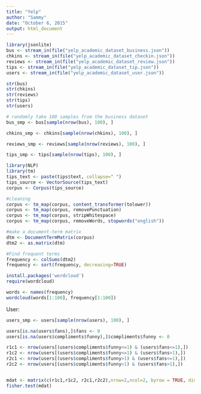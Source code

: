 ```yaml
---
title: "Yelp"
author: "Sammy"
date: "October 6, 2015"
output: html_document
---
```


```r
library(jsonlite)
bus <- stream_in(file("yelp_academic_dataset_business.json"))
chkins <- stream_in(file("yelp_academic_dataset_checkin.json"))
reviews <- stream_in(file("yelp_academic_dataset_review.json"))
tips <- stream_in(file("yelp_academic_dataset_tip.json"))
users <- stream_in(file("yelp_academic_dataset_user.json"))

str(bus)
str(chkins)
str(reviews)
str(tips)
str(users)


```


```r
# randomly take 100 samples from the business dataset
bus_smp <- bus[sample(nrow(bus), 100), ]

```


```r
chkins_smp <- chkins[sample(nrow(chkins), 100), ]

```

```r
reviews_smp <- reviews[sample(nrow(reviews), 100), ]
```

```r
tips_smp <- tips[sample(nrow(tips), 100), ]

library(NLP)
library(tm)
tips_text <- paste(tips$text, collapse=" ")
tips_source <- VectorSource(tips_text)
corpus <- Corpus(tips_source)

#cleaning
corpus <- tm_map(corpus, content_transformer(tolower))
corpus <- tm_map(corpus, removePunctuation)
corpus <- tm_map(corpus, stripWhitespace)
corpus <- tm_map(corpus, removeWords, stopwords("english"))

#make a document-term matrix
dtm <- DocumentTermMatrix(corpus)
dtm2 <- as.matrix(dtm)

#Find frequent terms
frequency <- colSums(dtm2)
frequency <- sort(frequency, decreasing=TRUE)

install.packages('wordcloud')
require(wordcloud)

words <- names(frequency)
wordcloud(words[1:100], frequency[1:100])

```

User:
```r
users_smp <- users[sample(nrow(users), 100), ]

users[is.na(users$fans),]$fans <- 0
users[is.na(users$compliments$funny),]$compliments$funny <- 0

r1c1 <- nrow(users[(users$compliments$funny<=1) & (users$fans<=1),])
r1c2 <- nrow(users[(users$compliments$funny<=1) & (users$fans>1),])
r2c1 <- nrow(users[(users$compliments$funny>1) & (users$fans<=1),])
r2c2 <- nrow(users[(users$compliments$funny>1) & (users$fans>1),])


mdat <- matrix(c(r1c1,r1c2, r2c1,r2c2),nrow=2,ncol=2, byrow = TRUE, dimnames = list(c("funny<=1","funny>1"),c("fans<=1","fans>1")))
fisher.test(mdat)

```




